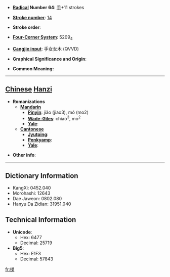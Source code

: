 * '''[[Wiktionary:Chinese radical index| Radical]] Number 64''': [[Wiktionary:Chinese radical index 手|手]]+11 strokes

* '''[[Wiktionary:Chinese total strokes index|Stroke number]]''': [[Wiktionary:Chinese total strokes index 14|14]]

* '''Stroke order''': 

* '''[[Wiktionary:Chinese four corner index|Four-Corner System]]''': 5209<sub>4</sub>

* '''[[Wiktionary:Chinese Cangjie index|Cangjie input]]''': 手女女木 (QVVD)

* '''Graphical Significance and Origin''': 

* '''Common Meaning:''' {{rfdef}}

----

==[[Chinese]] [[Hanzi]]==

* '''Romanizations'''
** '''[[Mandarin]]'''
*** '''[[Pinyin]]''': jiǎo (jiao3), mó (mo2)
*** '''[[Wade-Giles]]''': chiao<sup>3</sup>, mo<sup>2</sup>
*** '''[[Yale]]''': 
** '''[[Cantonese]]'''
*** '''[[Jyutping]]''':
*** '''[[Penkyamp]]''': 
*** '''[[Yale]]''': 

* '''Other info''': 

----

==Dictionary Information==

* KangXi: 0452.040
* Morohashi: 12643
* Dae Jaweon: 0802.080
* Hanyu Da Zidian: 31951.040

==Technical Information==

* '''Unicode''':
** Hex: 6477
** Decimal: 25719
* '''Big5''':
** Hex: E1F3
** Decimal: 57843

[[fr:摷]]